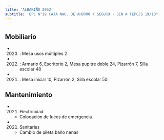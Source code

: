 ```yaml
---
title: 'ALBARIÑO 2062'
subtitle: 'EPC N°19 CAJA NAC. DE AHORRO Y SEGURO - JIN A (EPCJS 19/13°)'
---
```


#


## Mobiliario

*  (2023) : Mesa usos múltiples 2 

*  (2022) : Armario 6, Escritorio 2, Mesa pupitre doble 24, Pizarrón 7, Silla escolar 48 

*  (2021) : Mesa inicial 10, Pizarrón 2, Silla escolar 50 





## Mantenimiento

*  (2021) Electricidad 
    + Colocación de luces de emergencia

*  (2021) Sanitarias 
    + Cambio de pileta baño nenas



